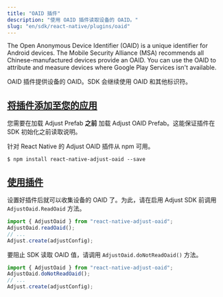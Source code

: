 ```yaml
---
title: "OAID 插件"
description: "使用 OAID 插件读取设备的 OAID。"
slug: "en/sdk/react-native/plugins/oaid"
---
```

The Open Anonymous Device Identifier \(OAID\) is a unique identifier for Android devices. The Mobile Security Alliance \(MSA\) recommends all Chinese\-manufactured devices provide an OAID. You can use the OAID to attribute and measure devices where Google Play Services isn't available.

OAID 插件提供设备的 OAID。SDK 会继续使用 OAID 和其他标识符。

[将插件添加至您的应用](add-the-plugin-to-your-app)
----------------------------------------

<callout type="note"> 

您需要在加载 Adjust Prefab **之前** 加载 Adjust OAID Prefab。这能保证插件在 SDK 初始化之前读取说明。
</Callout> 

针对 React Native 的 Adjust OAID 插件从 npm 可用。
<codeblock title="NPM"> 

```console
$ npm install react-native-adjust-oaid --save
```

</CodeBlock> 

[使用插件](use-the-plugin)
----------------------

设置好插件后就可以收集设备的 OAID 了。为此，请在启用 Adjust SDK 前调用 `AdjustOaid.ReadOaid` 方法。

```jsx
import { AdjustOaid } from "react-native-adjust-oaid";
AdjustOaid.readOaid();
// ...
Adjust.create(adjustConfig);
```

要阻止 SDK 读取 OAID 值，请调用 `AdjustOaid.doNotReadOaid()` 方法。

```jsx
import { AdjustOaid } from "react-native-adjust-oaid";
AdjustOaid.doNotReadOaid();
// ...
Adjust.create(adjustConfig);
```

